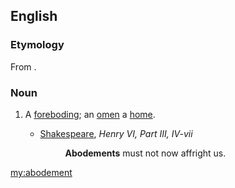 ==English==

===Etymology===
From {{suffix|abode|ment}}.

===Noun===
{{en-noun}}

# {{obsolete}} A [[foreboding]]; an [[omen]] a [[home]].
#* [[w:Shakespeare|Shakespeare]], ''Henry VI, Part III, IV-vii''
#*: '''Abodements''' must not now affright us.

[[my:abodement]]